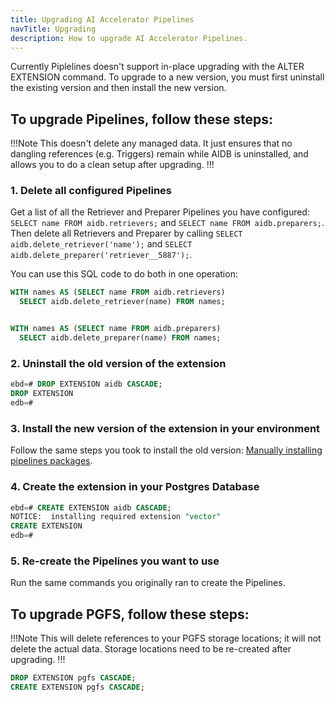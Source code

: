 ```yaml
---
title: Upgrading AI Accelerator Pipelines
navTitle: Upgrading
description: How to upgrade AI Accelerator Pipelines.
---
```


Currently Piplelines doesn't support in-place upgrading with the ALTER EXTENSION command. To upgrade to a new version, you must first uninstall the existing version and then install the new version.

## To upgrade Pipelines, follow these steps:
!!!Note
This doesn't delete any managed data. It just ensures that no dangling references (e.g. Triggers) remain while AIDB is uninstalled, and allows you to do a clean setup after upgrading.
!!!

### 1. Delete all configured Pipelines
Get a list of all the Retriever and Preparer Pipelines you have configured: `SELECT name FROM aidb.retrievers;` and `SELECT name FROM aidb.preparers;`. Then delete all Retrievers and Preparer by calling `SELECT aidb.delete_retriever('name');` and `SELECT aidb.delete_preparer('retriever__5887');`.

You can use this SQL code to do both in one operation:
```sql
WITH names AS (SELECT name FROM aidb.retrievers)
  SELECT aidb.delete_retriever(name) FROM names;


WITH names AS (SELECT name FROM aidb.preparers)
  SELECT aidb.delete_preparer(name) FROM names;
```

### 2. Uninstall the old version of the extension
```sql
ebd=# DROP EXTENSION aidb CASCADE;
DROP EXTENSION
edb=#
```

### 3. Install the new version of the extension in your environment
Follow the same steps you took to install the old version: [Manually installing pipelines packages](packages).

### 4. Create the extension in your Postgres Database
```sql
ebd=# CREATE EXTENSION aidb CASCADE;
NOTICE:  installing required extension "vector"
CREATE EXTENSION
edb=#
```

### 5. Re-create the Pipelines you want to use
Run the same commands you originally ran to create the Pipelines.



## To upgrade PGFS, follow these steps:
!!!Note
This will delete references to your PGFS storage locations; it will not delete the actual data. Storage locations need to be re-created after upgrading.
!!!

```sql
DROP EXTENSION pgfs CASCADE;
CREATE EXTENSION pgfs CASCADE;
```
